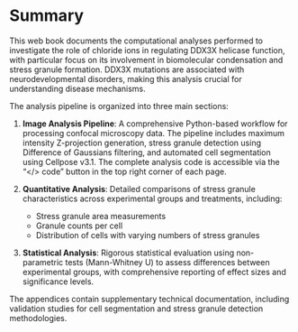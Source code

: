 # Summary {.unnumbered}

This web book documents the computational analyses performed to investigate the role of chloride ions in regulating DDX3X helicase function, with particular focus on its involvement in biomolecular condensation and stress granule formation. DDX3X mutations are associated with neurodevelopmental disorders, making this analysis crucial for understanding disease mechanisms.

The analysis pipeline is organized into three main sections:

1. **Image Analysis Pipeline**: A comprehensive Python-based workflow for processing confocal microscopy data. The pipeline includes maximum intensity Z-projection generation, stress granule detection using Difference of Gaussians filtering, and automated cell segmentation using Cellpose v3.1. The complete analysis code is accessible via the "</> code" button in the top right corner of each page.

2. **Quantitative Analysis**: Detailed comparisons of stress granule characteristics across experimental groups and treatments, including:
   - Stress granule area measurements
   - Granule counts per cell
   - Distribution of cells with varying numbers of stress granules

3. **Statistical Analysis**: Rigorous statistical evaluation using non-parametric tests (Mann-Whitney U) to assess differences between experimental groups, with comprehensive reporting of effect sizes and significance levels.

The appendices contain supplementary technical documentation, including validation studies for cell segmentation and stress granule detection methodologies.
